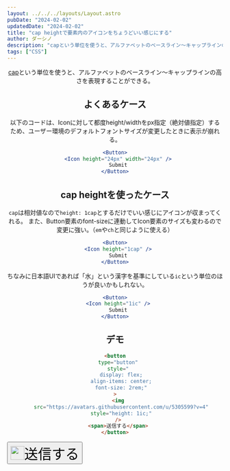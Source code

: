 ```yaml
---
layout: ../../../layouts/Layout.astro
pubDate: "2024-02-02"
updatedDate: "2024-02-02"
title: "cap heightで要素内のアイコンをちょうどいい感じにする"
author: ダーシノ
description: "capという単位を使うと、アルファベットのベースライン〜キャップラインの高さを表現することができる。"
tags: ["CSS"]
---
```



<Header {...frontmatter} />

[cap](https://developer.mozilla.org/en-US/docs/Web/CSS/length)という単位を使うと、アルファベットのベースライン〜キャップラインの高さを表現することができる。

## よくあるケース

以下のコードは、Iconに対して都度height/widthをpx指定（絶対値指定）するため、ユーザー環境のデフォルトフォントサイズが変更したときに表示が崩れる。
```jsx
<Button>
  <Icon height="24px" width="24px" />
  Submit
</Button>
```

## cap heightを使ったケース

`cap`は相対値なので`height: 1cap`とするだけでいい感じにアイコンが収まってくれる。
また、Button要素のfont-sizeに連動してIcon要素のサイズも変わるので変更に強い。（`em`や`ch`と同じように使える）
```jsx
<Button>
  <Icon height="1cap" />
  Submit
</Button>
```

ちなみに日本語UIであれば「水」という漢字を基準にしている`ic`という単位のほうが良いかもしれない。
```jsx
<Button>
  <Icon height="1ic" />
  Submit
</Button>
```

## デモ

```html
<button
  type="button"
  style="
    display: flex;
    align-items: center;
    font-size: 2rem;"
>
  <img
    src="https://avatars.githubusercontent.com/u/5305599?v=4"
    style="height: 1ic;"
  />
  <span>送信する</span>
</button>
```

<button
  type="button"
  style="display: flex; align-items: center; font-size: 2rem;">
  <img
    src="https://avatars.githubusercontent.com/u/5305599?v=4"
    style="height: 1ic;"
  />
  <span>送信する</span>
</button>
